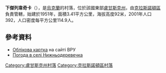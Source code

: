 {{coord|48|13|8|N|39|46|22|E|scale:100000|display=title}}

'''下傑列韋奇卡'''（{{lang-uk|Нижньодеревечка}}），是[[烏克蘭|烏克蘭]]的村落，位於該國東部[[盧甘斯克州|盧甘斯克州]]，由[[克拉斯諾頓區|克拉斯諾頓區]]負責管轄，始建於1951年，面積3.41平方公里，海拔高度92米，2001年人口392，人口密度每平方公里114.9人。

==參考資料==
* [http://w1.c1.rada.gov.ua/pls/z7503/A005?rdat1=03.01.2014&rf7571=18032 Облікова картка]{{Wayback|url=http://w1.c1.rada.gov.ua/pls/z7503/A005?rdat1=03.01.2014&rf7571=18032 |date=20140103194642 }} на сайті ВРУ
* [http://weather.in.ua/ua/lyganskaja/16913 Погода в селі Нижньодеревечка]{{Wayback|url=http://weather.in.ua/ua/lyganskaja/16913 |date=20160305085301 }}

{{DEFAULTSORT:Нижньодеревечка}}
[[Category:盧甘斯克州村落|Category:盧甘斯克州村落]]
[[Category:克拉斯諾頓區村落|Category:克拉斯諾頓區村落]]


{{Luhansk-geo-stub}}